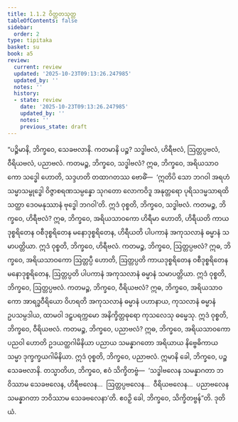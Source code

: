 ```yaml
---
title: 1.1.2 ဝိတ္ထတသုတ္တ
tableOfContents: false
sidebar:
  order: 2
type: tipitaka
basket: su
book: a5
review:
  current: review
  updated: '2025-10-23T09:13:26.247985'
  updated_by: ''
  notes: ''
  history:
  - state: review
    date: '2025-10-23T09:13:26.247985'
    updated_by: ''
    notes: ''
    previous_state: draft
---
```



<ReviewStatus review={frontmatter.review} showDetails={true} />

<HypothesisAnnotation frontmatter={frontmatter} />

<DynamicBreadcrumb />

<Division number="2" book="a5" e="ch" v="16" p="2">

<Paragraph number="6" book="a5">
“ပဉ္စိမာနိ, ဘိက္ခဝေ, သေခဗလာနိ. ကတမာနိ ပဉ္စ? သဒ္ဓါဗလံ, ဟိရီဗလံ, ဩတ္တပ္ပဗလံ, ဝီရိယဗလံ, ပညာဗလံ.
</Paragraph>

<Paragraph number="7" book="a5">
ကတမဉ္စ, ဘိက္ခဝေ, သဒ္ဓါဗလံ? ဣဓ, ဘိက္ခဝေ, အရိယသာဝကော သဒ္ဓေါ ဟောတိ, သဒ္ဒဟတိ တထာဂတဿ ဗောဓိံ—  ‘ဣတိပိ သော ဘဂဝါ အရဟံ သမ္မာသမ္ဗုဒ္ဓေါ ဝိဇ္ဇာစရဏသမ္ပန္နော သုဂတော လောကဝိဒူ အနုတ္တရော ပုရိသဒမ္မသာရထိ သတ္ထာ ဒေဝမနုဿာနံ ဗုဒ္ဓေါ ဘဂဝါ’တိ. ဣဒံ ဝုစ္စတိ, ဘိက္ခဝေ, သဒ္ဓါဗလံ.
</Paragraph>

<Paragraph number="8" book="a5">
ကတမဉ္စ, ဘိက္ခဝေ, ဟိရီဗလံ? ဣဓ, ဘိက္ခဝေ, အရိယသာဝကော ဟိရီမာ ဟောတိ, ဟိရီယတိ ကာယဒုစ္စရိတေန ဝစီဒုစ္စရိတေန မနောဒုစ္စရိတေန, ဟိရီယတိ ပါပကာနံ အကုသလာနံ ဓမ္မာနံ သမာပတ္တိယာ. ဣဒံ ဝုစ္စတိ, ဘိက္ခဝေ, ဟိရီဗလံ.
</Paragraph>

<Paragraph number="9" book="a5">
ကတမဉ္စ, ဘိက္ခဝေ, ဩတ္တပ္ပဗလံ? ဣဓ, ဘိက္ခဝေ, အရိယသာဝကော ဩတ္တပ္ပီ ဟောတိ, ဩတ္တပ္ပတိ ကာယဒုစ္စရိတေန ဝစီဒုစ္စရိတေန မနောဒုစ္စရိတေန, ဩတ္တပ္ပတိ ပါပကာနံ အကုသလာနံ ဓမ္မာနံ သမာပတ္တိယာ. ဣဒံ ဝုစ္စတိ, ဘိက္ခဝေ, ဩတ္တပ္ပဗလံ.
</Paragraph>

<Paragraph number="10" book="a5">
ကတမဉ္စ, ဘိက္ခဝေ, ဝီရိယဗလံ? ဣဓ, ဘိက္ခဝေ, အရိယသာဝကော အာရဒ္ဓဝီရိယော ဝိဟရတိ အကုသလာနံ ဓမ္မာနံ ပဟာနာယ, ကုသလာနံ ဓမ္မာနံ ဥပသမ္ပဒါယ, ထာမဝါ ဒဠှပရက္ကမော အနိက္ခိတ္တဓုရော ကုသလေသု ဓမ္မေသု. ဣဒံ ဝုစ္စတိ, ဘိက္ခဝေ, ဝီရိယဗလံ.
</Paragraph>

<Paragraph number="11" book="a5">
ကတမဉ္စ, ဘိက္ခဝေ, ပညာဗလံ? ဣဓ, ဘိက္ခဝေ, အရိယသာဝကော ပညဝါ ဟောတိ ဥဒယတ္ထဂါမိနိယာ ပညာယ သမန္နာဂတော အရိယာယ နိဗ္ဗေဓိကာယ သမ္မာ ဒုက္ခက္ခယဂါမိနိယာ. ဣဒံ ဝုစ္စတိ, ဘိက္ခဝေ, ပညာဗလံ. ဣမာနိ ခေါ, ဘိက္ခဝေ, ပဉ္စ သေခဗလာနိ.
</Paragraph>

<Paragraph number="12" book="a5">
တသ္မာတိဟ, ဘိက္ခဝေ, ဧဝံ သိက္ခိတဗ္ဗံ—  ‘သဒ္ဓါဗလေန သမန္နာဂတာ ဘဝိဿာမ သေခဗလေန, ဟိရီဗလေန…  ဩတ္တပ္ပဗလေန…  ဝီရိယဗလေန…  ပညာဗလေန သမန္နာဂတာ ဘဝိဿာမ သေခဗလေနာ’တိ. ဧဝဉှိ ခေါ, ဘိက္ခဝေ, သိက္ခိတဗ္ဗန်”တိ.

</Paragraph>
</Division>

<Paragraph number="13" type="center" book="a5">
ဒုတိယံ.
</Paragraph>
